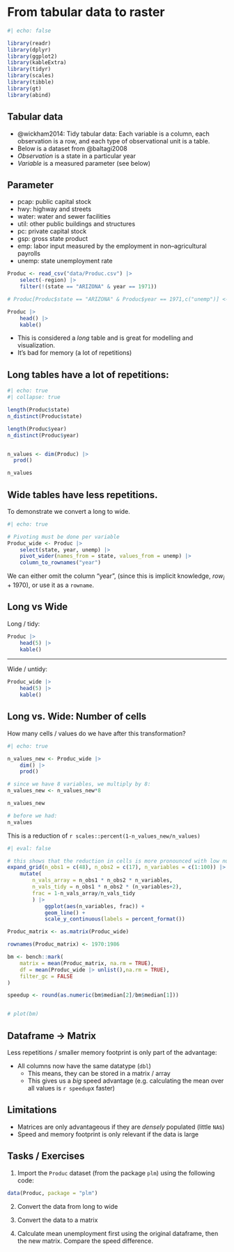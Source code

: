 # From tabular data to raster {#sec-tidy-to-raster}

<!-- Todo: This is too long and takes up too much time -->

```r
#| echo: false

library(readr)
library(dplyr)
library(ggplot2)
library(kableExtra)
library(tidyr)
library(scales)
library(tibble)
library(gt)
library(abind)

```



## Tabular data

- @wickham2014: Tidy tabular data: Each variable is a column, each observation is a row, and each type of observational unit
is a table.
- Below is a dataset from @baltagi2008
- *Observation* is a state in a particular year
- *Variable* is a measured parameter (see below)



:::{.callout-note collapse="true"}

## Parameter

- pcap: public capital stock
- hwy: highway and streets
- water: water and sewer facilities
- util: other public buildings and structures
- pc: private capital stock
- gsp: gross state product
- emp: labor input measured by the employment in non–agricultural payrolls
- unemp: state unemployment rate
:::



```r
Produc <- read_csv("data/Produc.csv") |> 
    select(-region) |> 
    filter(!(state == "ARIZONA" & year == 1971))

# Produc[Produc$state == "ARIZONA" & Produc$year == 1971,c("unemp")] <- NA

Produc |> 
    head() |> 
    kable()


```


:::{.callout-note .notes collapse="true"}
- This is considered a *long* table and is great for modelling and visualization.
- It's bad for memory (a lot of repetitions)
:::



## Long tables have a lot of repetitions:

```r
#| echo: true
#| collapse: true

length(Produc$state)
n_distinct(Produc$state)

length(Produc$year)
n_distinct(Produc$year)


n_values <- dim(Produc) |> 
  prod()

n_values
```



## Wide tables have less repetitions.

To demonstrate we convert a long to wide.


```r
#| echo: true

# Pivoting must be done per variable
Produc_wide <- Produc |> 
    select(state, year, unemp) |> 
    pivot_wider(names_from = state, values_from = unemp) |> 
    column_to_rownames("year")


```


:::{.callout-note .notes collapse="true"}

We can either omit the column "year", (since this is implicit knowledge, $row_i + 1970$), or use it as a `rowname`.
:::



## Long vs Wide 

Long / tidy:
```r
Produc |> 
    head(5) |> 
    kable()
```

<hr>

Wide / untidy:

```r
Produc_wide |> 
    head(5) |> 
    kable()

```


## Long vs. Wide: Number of cells

How many cells / values do we have after this transformation?

```r
#| echo: true

n_values_new <- Produc_wide |> 
    dim() |> 
    prod()

# since we have 8 variables, we multiply by 8:
n_values_new <- n_values_new*8 

n_values_new

# before we had:
n_values
```


This is a reduction of `r scales::percent(1-n_values_new/n_values)`



```r
#| eval: false

# this shows that the reduction in cells is more pronounced with low number of variables
expand_grid(n_obs1 = c(48), n_obs2 = c(17), n_variables = c(1:100)) |> 
    mutate(
        n_vals_array = n_obs1 * n_obs2 * n_variables,
        n_vals_tidy = n_obs1 * n_obs2 * (n_variables+2),
        frac = 1-n_vals_array/n_vals_tidy
        ) |> 
            ggplot(aes(n_variables, frac)) +
            geom_line() +
            scale_y_continuous(labels = percent_format())


```

```r
Produc_matrix <- as.matrix(Produc_wide)

rownames(Produc_matrix) <- 1970:1986

bm <- bench::mark(
    matrix = mean(Produc_matrix, na.rm = TRUE),
    df = mean(Produc_wide |> unlist(),na.rm = TRUE),
    filter_gc = FALSE
)

speedup <- round(as.numeric(bm$median[2]/bm$median[1]))


# plot(bm)

```


## Dataframe → Matrix

Less repetitions / smaller memory footprint is only part of the advantage:

- All columns now have the same datatype (`dbl`)
  - This means, they can be stored in a matrix / array
  - This gives us a *big* speed advantage (e.g. calculating the mean over all values is `r speedup`x faster)


## Limitations

- Matrices are only advantageous if they are *densely* populated (little `NA`s)
- Speed and memory footprint is only relevant if the data is large


## Tasks / Exercises


1. Import the `Produc` dataset (from the package `plm`) using the following code:
  ```.r
  data(Produc, package = "plm")
  ```

2. Convert the data from long to wide

3. Convert the data to a matrix

4. Calculate mean unemployment first using the original dataframe, then the new matrix. Compare the speed difference.
